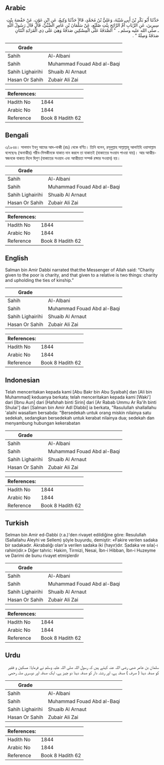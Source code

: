 ## Arabic


<div dir="rtl" lang="ar" style={{fontSize:'larger',backgroundColor:'#f8f9fa',padding:20}}>
حَدَّثَنَا أَبُو بَكْرِ بْنُ أَبِي شَيْبَةَ، وَعَلِيُّ بْنُ مُحَمَّدٍ، قَالاَ حَدَّثَنَا وَكِيعٌ، عَنِ ابْنِ عَوْنٍ، عَنْ حَفْصَةَ بِنْتِ سِيرِينَ، عَنِ الرَّبَابِ أُمِّ الرَّائِحِ بِنْتِ صُلَيْعٍ، عَنْ سَلْمَانَ بْنِ عَامِرٍ الضَّبِّيِّ، قَالَ قَالَ رَسُولُ اللَّهِ ـ صلى الله عليه وسلم ـ ‏ "‏ الصَّدَقَةُ عَلَى الْمِسْكِينِ صَدَقَةٌ وَهِيَ عَلَى ذِي الْقَرَابَةِ اثْنَتَانِ صَدَقَةٌ وَصِلَةٌ ‏"‏ ‏.‏
</div>
<div style={{backgroundColor:'#f8f9fa',padding:20, marginBottom: 10}}><table> <thead> <tr> <th>Grade</th> <th></th> </tr> </thead> <tbody> <tr><td>Sahih</td><td>Al-Albani</td></tr><tr><td>Sahih</td><td>Muhammad Fouad Abd al-Baqi</td></tr><tr><td>Sahih Lighairihi</td><td>Shuaib Al Arnaut</td></tr><tr><td>Hasan Or Sahih</td><td>Zubair Ali Zai</td></tr></tbody></table><table> <thead> <tr> <th>References:</th> <th></th> </tr> </thead> <tbody><tr><td>Hadith No</td><td>1844</td></tr><tr><td>Arabic No</td><td>1844</td></tr><tr><td>Reference</td><td>Book 8 Hadith 62</td></tr></tbody></table></div>

## Bengali


<div dir="ltr" lang="bn" style={{fontSize:'larger',backgroundColor:'#f8f9fa',padding:20}}>
৩/১৮৪৪। সালমান ইবনু আমের আদ-দাব্বী (রাঃ) থেকে বর্ণিত। তিনি বলেন, রসূলুল্লাহ সাল্লাল্লাহু আলাইহি ওয়াসাল্লাম বলেছেনঃ (অনাত্মীয়) গরীব-মিসকীনকে যাকাত দান করলে তা যাকাতই (যাকাতের সওয়াব পাওয়া যায়)। আর আত্মীয়-স্বজনকে যাকাত দিলে দ্বিগুণ (যাকাতের সওয়াব এবং আত্মীয়তা সম্পর্ক রক্ষার সওয়াব) হয়।
</div>
<div style={{backgroundColor:'#f8f9fa',padding:20, marginBottom: 10}}><table> <thead> <tr> <th>Grade</th> <th></th> </tr> </thead> <tbody> <tr><td>Sahih</td><td>Al-Albani</td></tr><tr><td>Sahih</td><td>Muhammad Fouad Abd al-Baqi</td></tr><tr><td>Sahih Lighairihi</td><td>Shuaib Al Arnaut</td></tr><tr><td>Hasan Or Sahih</td><td>Zubair Ali Zai</td></tr></tbody></table><table> <thead> <tr> <th>References:</th> <th></th> </tr> </thead> <tbody><tr><td>Hadith No</td><td>1844</td></tr><tr><td>Arabic No</td><td>1844</td></tr><tr><td>Reference</td><td>Book 8 Hadith 62</td></tr></tbody></table></div>

## English


<div dir="ltr" lang="en" style={{fontSize:'larger',backgroundColor:'#f8f9fa',padding:20}}>
Salman bin Amir Dabbi narrated that:the Messenger of Allah said: “Charity given to the poor is charity, and that given to a relative is two things: charity and upholding the ties of kinship.”
</div>
<div style={{backgroundColor:'#f8f9fa',padding:20, marginBottom: 10}}><table> <thead> <tr> <th>Grade</th> <th></th> </tr> </thead> <tbody> <tr><td>Sahih</td><td>Al-Albani</td></tr><tr><td>Sahih</td><td>Muhammad Fouad Abd al-Baqi</td></tr><tr><td>Sahih Lighairihi</td><td>Shuaib Al Arnaut</td></tr><tr><td>Hasan Or Sahih</td><td>Zubair Ali Zai</td></tr></tbody></table><table> <thead> <tr> <th>References:</th> <th></th> </tr> </thead> <tbody><tr><td>Hadith No</td><td>1844</td></tr><tr><td>Arabic No</td><td>1844</td></tr><tr><td>Reference</td><td>Book 8 Hadith 62</td></tr></tbody></table></div>

## Indonesian


<div dir="ltr" lang="id" style={{fontSize:'larger',backgroundColor:'#f8f9fa',padding:20}}>
Telah menceritakan kepada kami [Abu Bakr bin Abu Syaibah] dan [Ali bin Muhammad] keduanya berkata; telah menceritakan kepada kami [Waki'] dari [Ibnu Aun] dari [Hafshah binti Sirin] dari [Ar Rabab Ummu Ar Ra'ih binti Shulai'] dari [Salman bin Amir Adl Dlabbi] ia berkata, "Rasulullah shallallahu 'alaihi wasallam bersabda: "Bersedekah untuk orang miskin nilainya satu sedekah, sedangkan bersedekah untuk kerabat nilainya dua; sedekah dan menyambung hubungan kekerabatan
</div>
<div style={{backgroundColor:'#f8f9fa',padding:20, marginBottom: 10}}><table> <thead> <tr> <th>Grade</th> <th></th> </tr> </thead> <tbody> <tr><td>Sahih</td><td>Al-Albani</td></tr><tr><td>Sahih</td><td>Muhammad Fouad Abd al-Baqi</td></tr><tr><td>Sahih Lighairihi</td><td>Shuaib Al Arnaut</td></tr><tr><td>Hasan Or Sahih</td><td>Zubair Ali Zai</td></tr></tbody></table><table> <thead> <tr> <th>References:</th> <th></th> </tr> </thead> <tbody><tr><td>Hadith No</td><td>1844</td></tr><tr><td>Arabic No</td><td>1844</td></tr><tr><td>Reference</td><td>Book 8 Hadith 62</td></tr></tbody></table></div>

## Turkish


<div dir="ltr" lang="tr" style={{fontSize:'larger',backgroundColor:'#f8f9fa',padding:20}}>
Selman bin Amir ed-Dabbi (r.a.)'den rivayet edildiğine göre: Resulullah (Sallallahu Aleyhi ve Sellem) şöyle buyurdu, demiştir: «Fakire verilen sadaka bir sadakadır. Akrabalığı olan'a verilen sadaka iki (hayır)dır. Sadaka ve sıla(-ı rahim)dir.» Diğer tahric: Hakim, Tirmizi, Nesai, İbn-i Hibban, İbn-i Huzeyme ve Darimi de bunu rivayet etmişlerdir
</div>
<div style={{backgroundColor:'#f8f9fa',padding:20, marginBottom: 10}}><table> <thead> <tr> <th>Grade</th> <th></th> </tr> </thead> <tbody> <tr><td>Sahih</td><td>Al-Albani</td></tr><tr><td>Sahih</td><td>Muhammad Fouad Abd al-Baqi</td></tr><tr><td>Sahih Lighairihi</td><td>Shuaib Al Arnaut</td></tr><tr><td>Hasan Or Sahih</td><td>Zubair Ali Zai</td></tr></tbody></table><table> <thead> <tr> <th>References:</th> <th></th> </tr> </thead> <tbody><tr><td>Hadith No</td><td>1844</td></tr><tr><td>Arabic No</td><td>1844</td></tr><tr><td>Reference</td><td>Book 8 Hadith 62</td></tr></tbody></table></div>

## Urdu


<div dir="rtl" lang="ur" style={{fontSize:'larger',backgroundColor:'#f8f9fa',padding:20}}>
سلمان بن عامر ضبی رضی اللہ عنہ کہتے ہیں کہ رسول اللہ صلی اللہ علیہ وسلم نے فرمایا: مسکین و فقیر کو صدقہ دینا ( صرف ) صدقہ ہے، اور رشتہ دار کو صدقہ دینا دو چیز ہے، ایک صدقہ اور دوسری صلہ رحمی
</div>
<div style={{backgroundColor:'#f8f9fa',padding:20, marginBottom: 10}}><table> <thead> <tr> <th>Grade</th> <th></th> </tr> </thead> <tbody> <tr><td>Sahih</td><td>Al-Albani</td></tr><tr><td>Sahih</td><td>Muhammad Fouad Abd al-Baqi</td></tr><tr><td>Sahih Lighairihi</td><td>Shuaib Al Arnaut</td></tr><tr><td>Hasan Or Sahih</td><td>Zubair Ali Zai</td></tr></tbody></table><table> <thead> <tr> <th>References:</th> <th></th> </tr> </thead> <tbody><tr><td>Hadith No</td><td>1844</td></tr><tr><td>Arabic No</td><td>1844</td></tr><tr><td>Reference</td><td>Book 8 Hadith 62</td></tr></tbody></table></div>